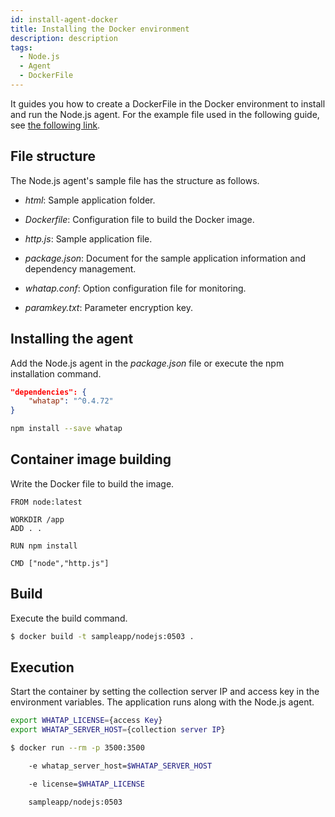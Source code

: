 ```yaml
---
id: install-agent-docker
title: Installing the Docker environment
description: description
tags:
  - Node.js
  - Agent
  - DockerFile
---
```


It guides you how to create a DockerFile in the Docker environment to install and run the Node.js agent. For the example file used in the following guide, see [the following link](https://github.com/whatap/nodejs_sample_application/tree/main/simple_http).

## File structure

The Node.js agent's sample file has the structure as follows.

-   _html_: Sample application folder.

-   _Dockerfile_: Configuration file to build the Docker image.

-   _http.js_: Sample application file.

-   _package.json_: Document for the sample application information and dependency management.

-   _whatap.conf_: Option configuration file for monitoring.

-   _paramkey.txt_: Parameter encryption key.

## Installing the agent

Add the Node.js agent in the _package.json_ file or execute the npm installation command.

```json title='package.json'
"dependencies": {
    "whatap": "^0.4.72"
}
```

```bash
npm install --save whatap
```

## Container image building

Write the Docker file to build the image.

```docker title='Dockerfile'
FROM node:latest

WORKDIR /app
ADD . .

RUN npm install

CMD ["node","http.js"]
```

## Build

Execute the build command.

```bash
$ docker build -t sampleapp/nodejs:0503 .
```

## Execution

Start the container by setting the collection server IP and access key in the environment variables. The application runs along with the Node.js agent.

```bash
export WHATAP_LICENSE={access Key}
export WHATAP_SERVER_HOST={collection server IP}

$ docker run --rm -p 3500:3500 

    -e whatap_server_host=$WHATAP_SERVER_HOST 

    -e license=$WHATAP_LICENSE 

    sampleapp/nodejs:0503
```
